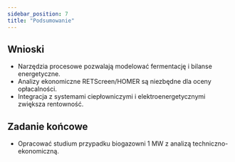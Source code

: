 ```yaml
---
sidebar_position: 7
title: "Podsumowanie"
---
```


## Wnioski

- Narzędzia procesowe pozwalają modelować fermentację i bilanse energetyczne.
- Analizy ekonomiczne RETScreen/HOMER są niezbędne dla oceny opłacalności.
- Integracja z systemami ciepłowniczymi i elektroenergetycznymi zwiększa rentowność.

## Zadanie końcowe

- Opracować studium przypadku biogazowni 1 MW z analizą techniczno-ekonomiczną.

